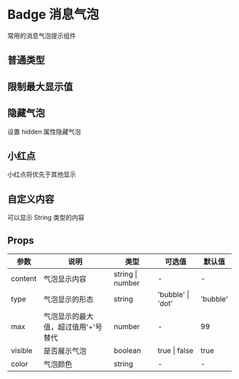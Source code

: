 # Badge 消息气泡

常用的消息气泡提示组件

## 普通类型


<DemoNormal />

## 限制最大显示值


<DemoMax />

## 隐藏气泡

设置 hidden 属性隐藏气泡


<DemoHidden />

## 小红点

小红点将优先于其他显示


<DemoDot />

## 自定义内容

可以显示 String 类型的内容


<DemoCustom />

## Props

| 参数    | 说明                                | 类型             | 可选值            | 默认值   |
| ------- | ----------------------------------- | ---------------- | ----------------- | -------- |
| content | 气泡显示内容                        | string \| number | -                 | -        |
| type    | 气泡显示的形态                      | string           | 'bubble' \| 'dot' | 'bubble' |
| max     | 气泡显示的最大值，超过值用'+'号替代 | number           | -                 | 99       |
| visible | 是否展示气泡                        | boolean          | true \| false     | true     |
| color   | 气泡颜色                            | string           | -                 | -        |
